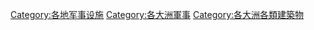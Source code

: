 [[Category:各地军事设施|Category:各地军事设施]]
[[Category:各大洲軍事|Category:各大洲軍事]]
[[Category:各大洲各類建築物|Category:各大洲各類建築物]]